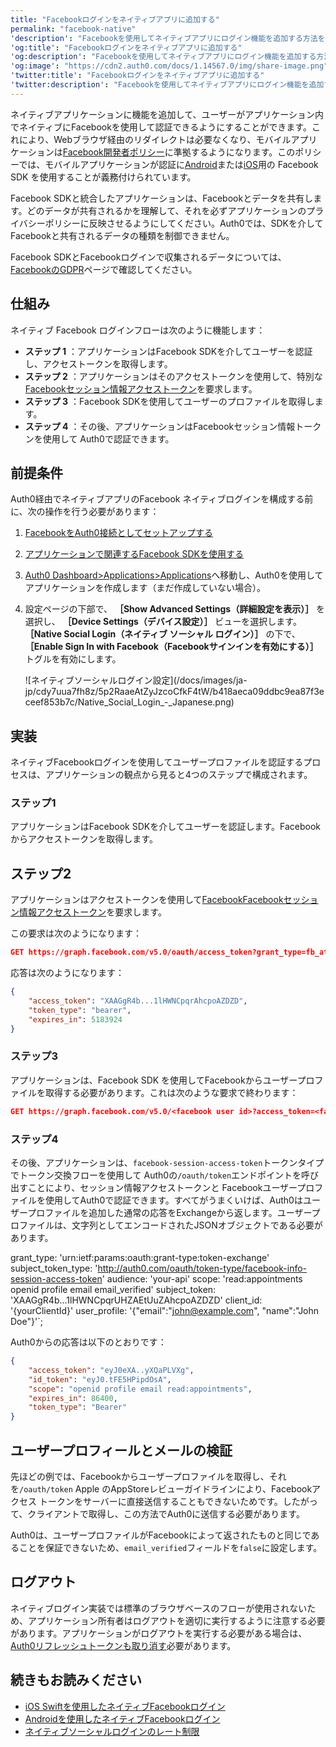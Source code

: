 ```yaml
---
title: "Facebookログインをネイティブアプリに追加する"
permalink: "facebook-native"
'description': "Facebookを使用してネイティブアプリにログイン機能を追加する方法を説明します。"
'og:title': "Facebookログインをネイティブアプリに追加する"
'og:description': "Facebookを使用してネイティブアプリにログイン機能を追加する方法を説明します。"
'og:image': "https://cdn2.auth0.com/docs/1.14567.0/img/share-image.png"
'twitter:title': "Facebookログインをネイティブアプリに追加する"
'twitter:description': "Facebookを使用してネイティブアプリにログイン機能を追加する方法を説明します。"
---
```



ネイティブアプリケーションに機能を追加して、ユーザーがアプリケーション内でネイティブにFacebookを使用して認証できるようにすることができます。これにより、Webブラウザ経由のリダイレクトは必要なくなり、モバイルアプリケーションは[Facebook開発者ポリシー](https://developers.facebook.com/policy/)に準拠するようになります。このポリシーでは、モバイルアプリケーションが認証に[Android](https://developers.facebook.com/docs/android)または[iOS](https://developers.facebook.com/docs/ios)用の Facebook SDK を使用することが義務付けられています。

<Callout icon="file-lines" color="#0EA5E9" iconType="regular">

Facebook SDKと統合したアプリケーションは、Facebookとデータを共有します。どのデータが共有されるかを理解して、それを必ずアプリケーションのプライバシーポリシーに反映させるようにしてください。Auth0では、SDKを介してFacebookと共有されるデータの種類を制御できません。

Facebook SDKとFacebookログインで収集されるデータについては、[FacebookのGDPR](https://www.facebook.com/business/m/one-sheeters/gdpr-developer-faqs)ページで確認してください。

</Callout>

## 仕組み

ネイティブ Facebook ログインフローは次のように機能します：

* **ステップ 1** ：アプリケーションはFacebook SDKを介してユーザーを認証し、アクセストークンを取得します。
* **ステップ 2** ：アプリケーションはそのアクセストークンを使用して、特別な[Facebookセッション情報アクセストークン](https://developers.facebook.com/docs/facebook-login/access-tokens/session-info-access-token)を要求します。
* **ステップ 3** ：Facebook SDKを使用してユーザーのプロファイルを取得します。
* **ステップ 4** ：その後、アプリケーションはFacebookセッション情報トークンを使用して Auth0で認証できます。

## 前提条件

Auth0経由でネイティブアプリのFacebook ネイティブログインを構成する前に、次の操作を行う必要があります：

1. [FacebookをAuth0接続としてセットアップする](https://marketplace.auth0.com/integrations/facebook-social-connection)
2. [アプリケーションで関連するFacebook SDKを使用する](https://developers.facebook.com/docs/apis-and-sdks/)
3. [Auth0 Dashboard>Applications>Applications](https://manage.auth0.com/#/applications)へ移動し、Auth0を使用してアプリケーションを作成します（まだ作成していない場合）。
4. 設定ページの下部で、 **［Show Advanced Settings（詳細設定を表示）］** を選択し、 **［Device Settings（デバイス設定）］** ビューを選択します。 **［Native Social Login（ネイティブ ソーシャル ログイン）］** の下で、 **［Enable Sign In with Facebook（Facebookサインインを有効にする）］** トグルを有効にします。

   <Frame>![ネイティブソーシャルログイン設定](/docs/images/ja-jp/cdy7uua7fh8z/5p2RaaeAtZyJzcoCfkF4tW/b418aeca09ddbc9ea87f3eceef853b7c/Native_Social_Login_-_Japanese.png)</Frame>

## 実装

ネイティブFacebookログインを使用してユーザープロファイルを認証するプロセスは、アプリケーションの観点から見ると4つのステップで構成されます。

### ステップ1

アプリケーションはFacebook SDKを介してユーザーを認証します。Facebookからアクセストークンを取得します。

## ステップ2

アプリケーションはアクセストークンを使用して[FacebookFacebookセッション情報アクセストークン](https://developers.facebook.com/docs/facebook-login/access-tokens/session-info-access-token)を要求します。

この要求は次のようになります：

```json wrap lines
GET https://graph.facebook.com/v5.0/oauth/access_token?grant_type=fb_attenuate_token&client_id=457704041391802&fb_exchange_token=<facebook_access_token>
```

応答は次のようになります：

```json lines
{
    "access_token": "XAAGgR4b...1lHWNCpqrAhcpoAZDZD",
    "token_type": "bearer",
    "expires_in": 5183924
}
```

### ステップ3

アプリケーションは、Facebook SDK を使用してFacebookからユーザープロファイルを取得する必要があります。これは次のような要求で終わります：

```json wrap lines
GET https://graph.facebook.com/v5.0/<facebook user id>?access_token=<facebook access token>&fields=email,name
```

### ステップ4

その後、アプリケーションは、`facebook-session-access-token`トークンタイプでトークン交換フローを使用して Auth0の`/oauth/token`エンドポイントを呼び出すことにより、セッション情報アクセストークンと Facebookユーザープロファイルを使用してAuth0で認証できます。すべてがうまくいけば、Auth0はユーザープロファイルを追加した通常の応答をExchangeから返します。ユーザープロファイルは、文字列としてエンコードされたJSONオブジェクトである必要があります。


grant_type: 'urn:ietf:params:oauth:grant-type:token-exchange'
subject_token_type: 'http://auth0.com/oauth/token-type/facebook-info-session-access-token'
audience: 'your-api'
scope: 'read:appointments openid profile email email_verified'
subject_token: 'XAAGgR4b...1lHWNCpqrUHZAEtUuZAhcpoAZDZD'
client_id: '{yourClientId}'
user_profile: '{"email":"john@example.com", "name":"John Doe"}'`;

<AuthCodeBlock children={codeExample} language="json" />

Auth0からの応答は以下のとおりです：

```json lines
{
    "access_token": "eyJ0eXA..yXQaPLVXg",
    "id_token": "eyJ0.tFE5HPipdOsA",
    "scope": "openid profile email read:appointments",
    "expires_in": 86400,
    "token_type": "Bearer"
}
```

## ユーザープロフィールとメールの検証

先ほどの例では、Facebookからユーザープロファイルを取得し、それを`/oauth/token` Apple のAppStoreレビューガイドラインにより、Facebookアクセス トークンをサーバーに直接送信することもできないためです。したがって、クライアントで取得し、この方法でAuth0に送信する必要があります。

Auth0は、ユーザープロファイルがFacebookによって返されたものと同じであることを保証できないため、`email_verified`フィールドを`false`に設定します。

## ログアウト

ネイティブログイン実装では標準のブラウザベースのフローが使用されないため、アプリケーション所有者はログアウトを適切に実行するように注意する必要があります。アプリケーションがログアウトを実行する必要がある場合は、[Auth0リフレッシュトークンも取り消す](/docs/ja-jp/api/authentication#revoke-refresh-token)必要があります。

## 続きもお読みください

* [iOS Swiftを使用したネイティブFacebookログイン](/docs/ja-jp/quickstart/native/ios-swift-facebook-login)
* [Androidを使用したネイティブFacebookログイン](/docs/ja-jp/quickstart/native/android-facebook-login)
* [ネイティブソーシャルログインのレート制限](/docs/ja-jp/troubleshoot/customer-support/operational-policies/rate-limit-policy)